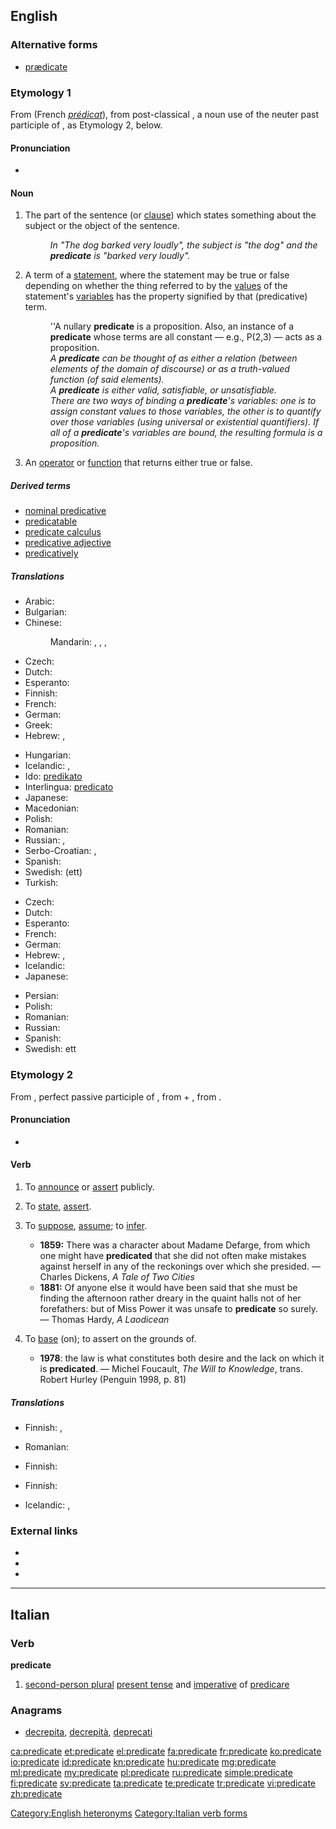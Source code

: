 ==English==

{{wikipedia}}

===Alternative forms===
* [[prædicate]] {{qualifier|archaic}}

===Etymology 1===
From {{etyl|frm|en}} {{term|predicate|lang=frm}} (French ''[[prédicat]]''), from post-classical {{etyl|LL.}} {{term|praedicatum||lang=la|thing said of a subject}}, a noun use of the neuter past participle of {{term|praedico|praedicare|lang=la|proclaim}}, as Etymology 2, below.

====Pronunciation====
* {{IPA|/ˈprɛdɪkət/}}

====Noun====
{{en-noun}}

# {{grammar}} The part of the sentence (or [[clause]]) which states something about the subject or the object of the sentence.
#: ''In "The dog barked very loudly", the subject is "the dog" and the '''predicate''' is "barked very loudly".''
# {{logic}} A term of a [[statement]], where the statement may be true or false depending on whether the thing referred to by the [[value]]s of the statement's [[variable]]s has the property signified by that (predicative) term.
#: ''A nullary '''predicate''' is a proposition.  Also, an instance of a '''predicate''' whose terms are all constant &mdash; e.g., P(2,3) &mdash; acts as a proposition.
#: ''A '''predicate''' can be thought of as either a relation (between elements of the domain of discourse) or as a truth-valued function (of said elements).''
#: ''A '''predicate''' is either valid, satisfiable, or unsatisfiable.''
#: ''There are two ways of binding a <b>predicate</b>'s variables: one is to assign constant values to those variables, the other is to quantify over those variables (using universal or existential quantifiers).  If all of a <b>predicate</b>'s variables are bound, the resulting formula is a proposition.''
# {{computing}} An [[operator]] or [[function]] that returns either true or false.

=====Derived terms=====
* [[nominal predicative]]
* [[predicatable]]
* [[predicate calculus]]
* [[predicative adjective]]
* [[predicatively]]

=====Translations=====
{{trans-top|grammar}}
* Arabic: {{t-|ar|خبر|m|tr=khábar}}
* Bulgarian: {{t+|bg|сказуемо|n|tr=skazuemo}}
* Chinese:
*: Mandarin: {{t|cmn|謂語|sc=Hani}},  {{t|cmn|谓语|tr=wèiyǔ|sc=Hani}},  {{t|cmn|述語|sc=Hani}},  {{t|cmn|述语|tr=shùyǔ|sc=Hani}}
* Czech: {{t-|cs|přísudek|m}}
* Dutch: {{t+|nl|gezegde|n}}
* Esperanto: {{t-|eo|predikato}}
* Finnish: {{t+|fi|predikaatti}}
* French: {{t+|fr|prédicat|m}}
* German: {{t+|de|Prädikat|n}}
* Greek: {{t+|el|κατηγόρημα|n|tr=katigórima}}
* Hebrew: {{t+|he|נשוא|tr=nasu}}, {{t+|he|נשוא|m|tr=na-su|sc=Hebr}}
{{trans-mid}}
* Hungarian: {{t+|hu|állítmány}}
* Icelandic: {{t-|is|umsögn|f}}, {{t-|is|umsagnarliður|m}}
* Ido: [[predikato]] {{m}}
* Interlingua: [[predicato]]
* Japanese: {{t+|ja|述語|tr=じゅつご, jutsugo}}
* Macedonian: {{t-|mk|прирок|m|tr=prírok}}
* Polish: {{t+|pl|orzeczenie|n}}
* Romanian: {{t-|ro|predicat|n}}
* Russian: {{t+|ru|сказуемое|n|tr=skazújemoje}}, {{t+|ru|предикат|m|tr=predikát}}
* Serbo-Croatian: {{t-|sh|predikat|m}},  {{t-|sh|prirok|m}}
* Spanish: {{t+|es|predicado|m}}
* Swedish: (ett) {{t+|sv|predikat}}
* Turkish: {{t+|tr|yüklem}}
{{trans-bottom}}

{{trans-top|logic}}
* Czech: {{t-|cs|predikát|m}}
* Dutch: {{t|nl|predikaat}}
* Esperanto: {{t-|eo|predikato}}
* French: {{t+|fr|prédicat|m}}
* German: {{t+|de|Prädikat|n}}
* Hebrew: {{t-|he|פרדיקט|m|sc=Hebr}}, {{t-|he|פדיקט|m|tr=predicat|sc=Hebr}}
* Icelandic: {{t-|is|umsagnarökfræði|f}}
* Japanese: {{t+|ja|述語|tr=じゅつご, jutsugo|sc=Jpan}}
{{trans-mid}}
* Persian: {{t+|fa|محمول|sc=fa-Arab}}
* Polish: {{t-|pl|predykat|m}}
* Romanian: {{t-|ro|predicat|n}}
* Russian: {{t+|ru|предикат|m|tr=predikát}}
* Spanish: {{t+|es|predicado|m}}
* Swedish: ett {{t+|sv|predikat}}
{{trans-bottom}}

===Etymology 2===
From {{etyl|la|en}} {{term|praedicatus|predicātus|lang=la}}, perfect passive participle of {{term|praedico|praedicō|lang=la}}, from {{term|prae|lang=la}} + {{term|dico|dicō|declare, proclaim}}, from {{term|dico|dicō|say, tell|lang=la}}.

====Pronunciation====
* {{IPA|/ˈprɛdɪˌkeɪt/}}

====Verb====
{{en-verb|predicat|ing}}

# {{transitive}} To [[announce]] or [[assert]] publicly.
# {{transitive|logic}} To [[state]], [[assert]].
# {{transitive}} To [[suppose]], [[assume]]; to [[infer]].
#* '''1859:''' There was a character about Madame Defarge, from which one might have '''predicated''' that she did not often make mistakes against herself in any of the reckonings over which she presided. — Charles Dickens, ''A Tale of Two Cities''
#* '''1881:''' Of anyone else it would have been said that she must be finding the afternoon rather dreary in the quaint halls not of her forefathers:  but of Miss Power it was unsafe to '''predicate''' so surely. — Thomas Hardy, ''A Laodicean''
# {{transitive|originally US}} To [[base]] (on); to assert on the grounds of.
#* '''1978''': the law is what constitutes both desire and the lack on which it is '''predicated'''. — Michel Foucault, ''The Will to Knowledge'', trans. Robert Hurley (Penguin 1998, p. 81)

=====Translations=====
{{trans-top|to announce or assert publicly}}
* Finnish: {{t+|fi|ilmoittaa}}, {{t+|fi|vakuuttaa}}
{{trans-mid}}
* Romanian: {{t-|ro|(a) predica}}
{{trans-bottom}}

{{trans-top|logic: to state or assert}}
* Finnish: {{t+|fi|väittää}}
{{trans-mid}}
{{trans-bottom}}

{{trans-top|to suppose assume, infer}}
* Finnish: {{t+|fi|olettaa}}
{{trans-mid}}
{{trans-bottom}}

{{trans-top|to base on, to assert on the grounds of}}
* Icelandic: {{t-|is|byggja á}}, {{t-|is|grundvalla á}}
{{trans-mid}}
{{trans-bottom}}

===External links===
* {{R:Webster 1913}}
* {{R:Century 1911}}
* {{R:OneLook}}

[[Category:English heteronyms]]

----

==Italian==

===Verb===
'''predicate'''

# [[second-person plural]] [[present tense]] and [[imperative]] of [[predicare]]

===Anagrams===
* [[decrepita#Italian|decrepita]], [[decrepità#Italian|decrepità]], [[deprecati#Italian|deprecati]]

[[Category:Italian verb forms]]

[[ca:predicate]]
[[et:predicate]]
[[el:predicate]]
[[fa:predicate]]
[[fr:predicate]]
[[ko:predicate]]
[[io:predicate]]
[[id:predicate]]
[[kn:predicate]]
[[hu:predicate]]
[[mg:predicate]]
[[ml:predicate]]
[[my:predicate]]
[[pl:predicate]]
[[ru:predicate]]
[[simple:predicate]]
[[fi:predicate]]
[[sv:predicate]]
[[ta:predicate]]
[[te:predicate]]
[[tr:predicate]]
[[vi:predicate]]
[[zh:predicate]]